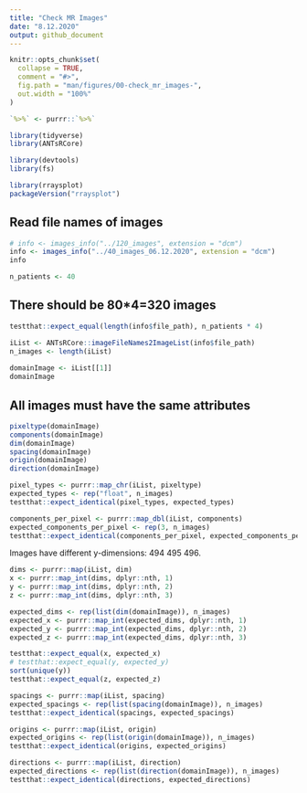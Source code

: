```yaml
---
title: "Check MR Images"
date: "8.12.2020"
output: github_document
---
```


```r
knitr::opts_chunk$set(
  collapse = TRUE,
  comment = "#>",
  fig.path = "man/figures/00-check_mr_images-",
  out.width = "100%"
)

`%>%` <- purrr::`%>%`

library(tidyverse)
library(ANTsRCore)

library(devtools)
library(fs)

library(rraysplot)
packageVersion("rraysplot")
```


## Read file names of images

```r
# info <- images_info("../120_images", extension = "dcm")
info <- images_info("../40_images_06.12.2020", extension = "dcm")
info
```

```r
n_patients <- 40
```


## There should be 80*4=320 images

```r
testthat::expect_equal(length(info$file_path), n_patients * 4)
```

```r
iList <- ANTsRCore::imageFileNames2ImageList(info$file_path)
n_images <- length(iList)
  
domainImage <- iList[[1]]
domainImage
```


## All images must have the same attributes

```r
pixeltype(domainImage)
components(domainImage)
dim(domainImage)
spacing(domainImage)
origin(domainImage)
direction(domainImage)
```

```r
pixel_types <- purrr::map_chr(iList, pixeltype)
expected_types <- rep("float", n_images)
testthat::expect_identical(pixel_types, expected_types)
```

```r
components_per_pixel <- purrr::map_dbl(iList, components)
expected_components_per_pixel <- rep(3, n_images)
testthat::expect_identical(components_per_pixel, expected_components_per_pixel)
```

Images have different y-dimensions: 494 495 496.

```r
dims <- purrr::map(iList, dim)
x <- purrr::map_int(dims, dplyr::nth, 1)
y <- purrr::map_int(dims, dplyr::nth, 2)
z <- purrr::map_int(dims, dplyr::nth, 3)

expected_dims <- rep(list(dim(domainImage)), n_images)
expected_x <- purrr::map_int(expected_dims, dplyr::nth, 1)
expected_y <- purrr::map_int(expected_dims, dplyr::nth, 2)
expected_z <- purrr::map_int(expected_dims, dplyr::nth, 3)

testthat::expect_equal(x, expected_x)
# testthat::expect_equal(y, expected_y)
sort(unique(y))
testthat::expect_equal(z, expected_z)
```

```r
spacings <- purrr::map(iList, spacing)
expected_spacings <- rep(list(spacing(domainImage)), n_images)
testthat::expect_identical(spacings, expected_spacings)
```

```r
origins <- purrr::map(iList, origin)
expected_origins <- rep(list(origin(domainImage)), n_images)
testthat::expect_identical(origins, expected_origins)
```

```r
directions <- purrr::map(iList, direction)
expected_directions <- rep(list(direction(domainImage)), n_images)
testthat::expect_identical(directions, expected_directions)
```
